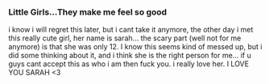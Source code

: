 === Little Girls...They make me feel so good ===

i know i will regret this later, but i cant take it anymore, the other day i met this really cute girl, her name is sarah... the scary part (well not for me anymore) is that she was only 12. I know this seems kind of messed up, but i did some thinking about it, and i think she is the right person for me... if u guys cant accept this as who i am then fuck you. i really love her. I LOVE YOU SARAH &lt;3
